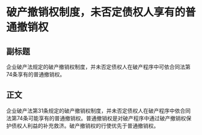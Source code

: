 # 破产撤销权制度，未否定债权人享有的普通撤销权
## 副标题
企业破产法规定的破产撤销权制度，并未否定债权人在破产程序中可依合同法第74条享有的普通撤销权。
## 正文
企业破产法第31条规定的破产撤销权制度，并未否定债权人在破产程序中依合同法第74条可能享有的普通撤销权。普通撤销权是对破产程序中通过破产撤销权保护债权人利益的补充救济。破产撤销权的行使优先于普通撤销权。